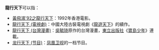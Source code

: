 '''龍行天下'''可以指：
*[[黃飛鴻'92之龍行天下|黃飛鴻'92之龍行天下]]：1992年香港電影。
*[[龍行天下_(電視劇)|龍行天下 (電視劇)]]：中國大陸古裝電視劇《[[龍遊天下|龍遊天下]]》的續作。
*[[龍行天下_(台灣漫畫)|龍行天下 (台灣漫畫)]]：[[吳毓琦|吳毓琦]]原作的台灣漫畫，[[東立出版社|東立出版社]]《[[寶島少年|寶島少年]]》連載。
*[[龙行天下_(节目)|龙行天下 (节目)]]：[[凤凰卫视|凤凰卫视]]的一档节目。
{{disambig|L龍|cat=四字作品消歧義}}